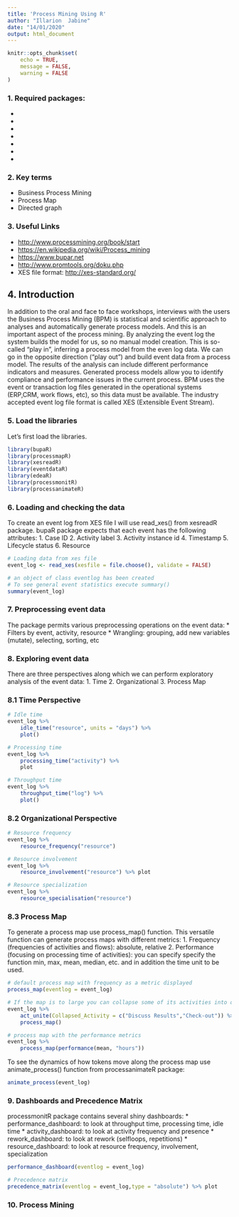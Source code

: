 ---
title: 'Process Mining Using R'
author: "Illarion  Jabine"
date: "14/01/2020"
output: html_document
---

```{r setup, include=FALSE}
knitr::opts_chunk$set(
	echo = TRUE,
	message = FALSE,
	warning = FALSE
)
```


### 1. Required packages:

* [bupaR]: Business Process Analysis in R
* [xesreadR]: Read and Write XES Files (attention very slow with large xes files)
* [eventdataR]: Event Data Repository (examples of event logs)
* [edeaR]: Exploratory and Descriptive Event-Based Data Analysis
* [processmapR]: Construct Process Maps Using Event Data
* [processmonitR]: Building Process Monitoring Dashboards
* [processanimateR]: Process Map Token Replay Animation

### 2. Key terms
 * Business Process Mining
 * Process Map
 * Directed graph

### 3. Useful Links
 * <http://www.processmining.org/book/start>
 * <https://en.wikipedia.org/wiki/Process_mining>
 * <https://www.bupar.net>
 * <http://www.promtools.org/doku.php>
 * XES file format: <http://xes-standard.org/>
 
## 4. Introduction

In addition to the oral and face to face workshops, interviews with the users the Business Process Mining (BPM) is statistical and scientific approach to analyses and automatically generate process models. And this is an important aspect of the process mining.
By analyzing the event log the system builds the model for us, so no manual model creation.
This is so-called "play in", inferring a process model from the even log data.
We can go in the opposite direction ("play out") and build event data from a process model.
The results of the analysis can include different performance indicators and measures. Generated process models allow you to identify compliance and performance issues in the current process. 
BPM uses the event or transaction log files generated in the operational systems (ERP,CRM, work flows, etc), so this data must be available.
The industry accepted event log file format is called XES (Extensible Event Stream).



### 5. Load the libraries
Let's first load the libraries.
```{r loading packages, message=FALSE, warning=FALSE}
library(bupaR)
library(processmapR)
library(xesreadR)
library(eventdataR)
library(edeaR)
library(processmonitR)
library(processanimateR)
```

### 6. Loading and checking the data

 To create an event log from XES file I will use read_xes() from xesreadR package.
 bupaR package expects that each event has the following attributes:
 1. Case ID
 2. Activity label
 3. Activity instance id
 4. Timestamp
 5. Lifecycle status
 6. Resource
```{r load the event data and get summary statistics}
# Loading data from xes file
event_log <- read_xes(xesfile = file.choose(), validate = FALSE)

# an object of class eventlog has been created
# To see general event statistics execute summary() 
summary(event_log)
```

### 7. Preprocessing event data
The package permits various preprocessing operations on the event data:
 * Filters by event, activity, resource
 * Wrangling: grouping, add new variables (mutate), selecting, sorting, etc
 

### 8. Exploring event data

There are three perspectives along which we can perform exploratory analysis of the event data:
 1. Time
 2. Organizational
 3. Process Map
 

###  8.1 Time Perspective

```{r}
# Idle time
event_log %>%
    idle_time("resource", units = "days") %>%
    plot()

# Processing time
event_log %>% 
    processing_time("activity") %>%
    plot

# Throughput time
event_log %>%
    throughput_time("log") %>%
    plot()
```

###  8.2 Organizational Perspective
```{r}
# Resource frequency
event_log %>%
    resource_frequency("resource")

# Resource involvement
event_log %>%
    resource_involvement("resource") %>% plot

# Resource specialization
event_log %>%
    resource_specialisation("resource")
```

### 8.3 Process Map

To generate a process map use process_map() function. This versatile function can generate process maps with different metrics:
 1. Frequency (frequencies of activities and flows): absolute, relative
 2. Performance (focusing on processing time of activities): you can specify specify the function min, max, mean, median, etc. and in addition the time unit to be used. 
 
```{r}
# default process map with frequency as a metric displayed
process_map(eventlog = event_log)

# If the map is to large you can collapse some of its activities into one:
event_log %>%
    act_unite(Collapsed_Activity = c("Discuss Results","Check-out")) %>%
    process_map()

# process map with the performance metrics
event_log %>%
    process_map(performance(mean, "hours"))
```

To see the dynamics of how tokens move along the process map use animate_process() function from processanimateR package:
```{r}
animate_process(event_log)
```


### 9. Dashboards and Precedence Matrix

processmonitR package contains several shiny dashboards:
 * performance_dashboard: to look at throughput time, processing time, idle time
 * activity_dashboard: to look at activity frequency and presence
 * rework_dashboard: to look at rework (selfloops, repetitions)
 * resource_dashboard: to look at resource frequency, involvement, specialization

```{r}
performance_dashboard(eventlog = event_log)

# Precedence matrix
precedence_matrix(eventlog = event_log,type = "absolute") %>% plot
```

### 10. Process Mining

